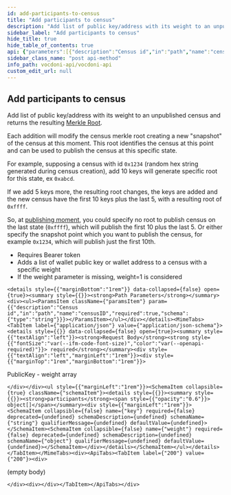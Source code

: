 ```yaml
---
id: add-participants-to-census
title: "Add participants to census"
description: "Add list of public key/address with its weight to an unpublished census and returns the resulting"
sidebar_label: "Add participants to census"
hide_title: true
hide_table_of_contents: true
api: {"parameters":[{"description":"Census id","in":"path","name":"censusID","required":true,"schema":{"type":"string"}}],"responses":{"200":{"description":"(empty body)"}},"security":[{"BasicAuth":[]}],"tags":["Censuses"],"description":"Add list of public key/address with its weight to an unpublished census and returns the resulting \n[Merkle Root](https://en.wikipedia.org/wiki/Merkle_tree).  \n\nEach addition will modify the census merkle root creating a new \"snapshot\" of the census at this moment. This root  identifies the census at this point and can be used to publish the census at this specific state.\n\nFor example, supposing a census with id `0x1234` (random hex string generated during census creation), add 10 keys will generate specific root for this state, ex `0xabcd`. \n\nIf we add 5 keys more, the resulting root changes, the keys are added and the new census have the first 10 keys plus the last 5, with a resulting root of `0xffff`. \n\nSo, at [publishing moment](census-publish), you could specify no root to publish census on the last \nstate (`0xffff`), which will publish the first 10 plus the last 5. Or either specify the snapshot point which you want to publish the census, for example `0x1234`, which will publish just the first 10th.\n\n- Requires Bearer token \n- Adds a list of wallet public key or wallet address to a census with a specific weight\n- If the weight parameter is missing, weight=1 is considered","requestBody":{"content":{"application/json":{"schema":{"properties":{"participants":{"items":{"properties":{"key":{"type":"string"},"weight":{"type":"object"}},"type":"object"},"type":"array"}},"type":"object"}}},"description":"PublicKey - weight array ","required":true},"method":"post","path":"/censuses/{censusID}/participants","servers":[{"url":"https:/api-dev.vocdoni.net/v2/"}],"securitySchemes":{"BasicAuth":{"scheme":"basic","type":"http"}},"jsonRequestBodyExample":{"participants":[{"key":"string","weight":{}}]},"info":{"contact":{},"description":"The Vocdoni API is a REST API that substitutes the previous RPCs in order to make it easier for  developers/integrators to build on top of the voting protocol. This API facilitates creating votings using Vocdoni, without the hassle of learning a complex blockchain platform, allowing to perform all the features that enable the voting protocol such as creating an account, entity, voting process, census & vote, abstracting as much as possible the complexity and offering simple and straightforward methods to perform those actions. \n\nYou can review the API endpoints documentation in this section, the main entities are:\n\n- [**Chain**](chain): The Vocdoni blockchain is named Vochain. It is a Byzantine fault-tolerant network based on Tendermint that executes the Vocdoni Protocol logic represented as a state machine. Its main purpose is to register votes in a  decentralized and verifiable format. In those endpoints, you can consult the state of the chain, transactions costs,  list organizations and get more Vochain info.\n- [**Accounts**](accounts): Identified by an Ethereum like address. An account can create and manage elections, transfer tokens, give power to other accounts on his behalf (delegates) and manage its metadata.\n- [**Elections**](elections): Is a rule-set of options and requirements for creating a process in which people vote a series of options. To know more about the params of an election and its lifecycle go [here](../get-started/intro#23-elections). In this section you will find all information related to an election as its information, election keys, submitted votes & how to create a new election.\n- [**Censuses**](censuses): The census is a key component of any voting process. It specifies the set of users (identified by a public key or address) eligible for participating in an election. To understand more about the Censuses you can check [here](../get-started/intro#21-the-census). Here you will be able to get censuses information like the Merkle root, total weight & size, import/export the censuses and create new ones.\n- [**Votes**](votes): All the information related to the vote issued by a participant in a vote, you can check the validity of the vote, consult your information and send a vote.\n\n\n### Errors \n\nBackend error messages list are defined here: https://github.com/vocdoni/vocdoni-node/blob/master/api/errors.go\n\nAbout the **204 no content** error: this message will be returned only if the asset being queried cannot be found but no other errors have occurred. This response is commonly used to prevent Javascript errors that may arise when a client is waiting for a  transaction to be published. During this waiting period, the client can repeatedly query the endpoint until a  successful response with a status code of 200 is received, thereby avoiding any errors that may occur due to the transaction not being published yet.","title":"Vocdoni API","version":"2.0.0"},"postman":{"name":"Add participants to census","description":{"content":"Add list of public key/address with its weight to an unpublished census and returns the resulting \n[Merkle Root](https://en.wikipedia.org/wiki/Merkle_tree).  \n\nEach addition will modify the census merkle root creating a new \"snapshot\" of the census at this moment. This root  identifies the census at this point and can be used to publish the census at this specific state.\n\nFor example, supposing a census with id `0x1234` (random hex string generated during census creation), add 10 keys will generate specific root for this state, ex `0xabcd`. \n\nIf we add 5 keys more, the resulting root changes, the keys are added and the new census have the first 10 keys plus the last 5, with a resulting root of `0xffff`. \n\nSo, at [publishing moment](census-publish), you could specify no root to publish census on the last \nstate (`0xffff`), which will publish the first 10 plus the last 5. Or either specify the snapshot point which you want to publish the census, for example `0x1234`, which will publish just the first 10th.\n\n- Requires Bearer token \n- Adds a list of wallet public key or wallet address to a census with a specific weight\n- If the weight parameter is missing, weight=1 is considered","type":"text/plain"},"url":{"path":["censuses",":censusID","participants"],"host":["{{baseUrl}}"],"query":[],"variable":[{"disabled":false,"description":{"content":"(Required) Census id","type":"text/plain"},"type":"any","value":"","key":"censusID"}]},"header":[{"key":"Content-Type","value":"application/json"}],"method":"POST","body":{"mode":"raw","raw":"\"\"","options":{"raw":{"language":"json"}}},"auth":{"type":"basic","basic":[{"type":"any","value":"<Basic Auth Username>","key":"username"},{"type":"any","value":"<Basic Auth Password>","key":"password"}]}}}
sidebar_class_name: "post api-method"
info_path: vocdoni-api/vocdoni-api
custom_edit_url: null
---
```



## Add participants to census



Add list of public key/address with its weight to an unpublished census and returns the resulting 
[Merkle Root](https://en.wikipedia.org/wiki/Merkle_tree).  

Each addition will modify the census merkle root creating a new "snapshot" of the census at this moment. This root  identifies the census at this point and can be used to publish the census at this specific state.

For example, supposing a census with id `0x1234` (random hex string generated during census creation), add 10 keys will generate specific root for this state, ex `0xabcd`. 

If we add 5 keys more, the resulting root changes, the keys are added and the new census have the first 10 keys plus the last 5, with a resulting root of `0xffff`. 

So, at [publishing moment](census-publish), you could specify no root to publish census on the last 
state (`0xffff`), which will publish the first 10 plus the last 5. Or either specify the snapshot point which you want to publish the census, for example `0x1234`, which will publish just the first 10th.

- Requires Bearer token 
- Adds a list of wallet public key or wallet address to a census with a specific weight
- If the weight parameter is missing, weight=1 is considered

````mdx-code-block
<details style={{"marginBottom":"1rem"}} data-collapsed={false} open={true}><summary style={{}}><strong>Path Parameters</strong></summary><div><ul><ParamsItem className={"paramsItem"} param={{"description":"Census id","in":"path","name":"censusID","required":true,"schema":{"type":"string"}}}></ParamsItem></ul></div></details><MimeTabs><TabItem label={"application/json"} value={"application/json-schema"}><details style={{}} data-collapsed={false} open={true}><summary style={{"textAlign":"left"}}><strong>Request Body</strong><strong style={{"fontSize":"var(--ifm-code-font-size)","color":"var(--openapi-required)"}}> required</strong></summary><div style={{"textAlign":"left","marginLeft":"1rem"}}><div style={{"marginTop":"1rem","marginBottom":"1rem"}}>
````

PublicKey - weight array 

````mdx-code-block
</div></div><ul style={{"marginLeft":"1rem"}}><SchemaItem collapsible={true} className={"schemaItem"}><details style={{}}><summary style={{}}><strong>participants</strong><span style={{"opacity":"0.6"}}> object[]</span></summary><div style={{"marginLeft":"1rem"}}><SchemaItem collapsible={false} name={"key"} required={false} deprecated={undefined} schemaDescription={undefined} schemaName={"string"} qualifierMessage={undefined} defaultValue={undefined}></SchemaItem><SchemaItem collapsible={false} name={"weight"} required={false} deprecated={undefined} schemaDescription={undefined} schemaName={"object"} qualifierMessage={undefined} defaultValue={undefined}></SchemaItem></div></details></SchemaItem></ul></details></TabItem></MimeTabs><div><ApiTabs><TabItem label={"200"} value={"200"}><div>
````

(empty body)

````mdx-code-block
</div><div></div></TabItem></ApiTabs></div>
````
      